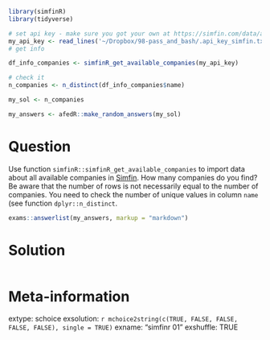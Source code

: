 ```r
library(simfinR)
library(tidyverse)

# set api key - make sure you got your own at https://simfin.com/data/access/api
my_api_key <- read_lines('~/Dropbox/98-pass_and_bash/.api_key_simfin.txt')
# get info

df_info_companies <- simfinR_get_available_companies(my_api_key)

# check it
n_companies <- n_distinct(df_info_companies$name)

my_sol <- n_companies
```

```r
my_answers <- afedR::make_random_answers(my_sol)
```

Question
========

Use function `simfinR::simfinR_get_available_companies` to import data about all available companies in [Simfin](https://simfin.com). How many companies do you find? Be aware that the number of rows is not necessarily equal to the number of companies. You need to check the number of unique values in column `name` (see function `dplyr::n_distinct`. 

```r
exams::answerlist(my_answers, markup = "markdown")
```

Solution
================

```r
```


Meta-information
================
extype: schoice
exsolution: `r mchoice2string(c(TRUE, FALSE, FALSE, FALSE, FALSE), single = TRUE)`
exname: "simfinr 01"
exshuffle: TRUE

